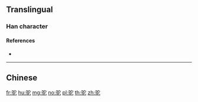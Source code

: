 {{character info/new}}
{{also|駝}}
==Translingual==

===Han character===
{{Han char|rn=187|rad=马|as=05|sn=8|four=|canj=NMJP|ids=⿰[[马]][[它]]}}

====References====
* {{Han ref|kx=1447.241|hdz=74550.010|uh=9A7C}}

----

==Chinese==
{{zh-see|駝}}

[[fr:驼]]
[[hu:驼]]
[[mg:驼]]
[[no:驼]]
[[pl:驼]]
[[th:驼]]
[[zh:驼]]
